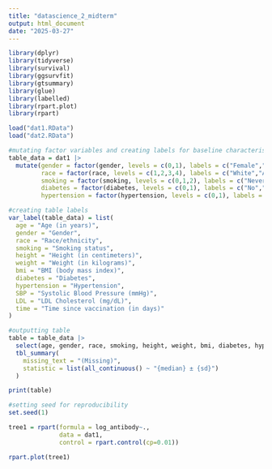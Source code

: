 ```yaml
---
title: "datascience_2_midterm"
output: html_document
date: "2025-03-27"
---
```

```r
library(dplyr)
library(tidyverse)
library(survival)
library(ggsurvfit)
library(gtsummary)
library(glue)
library(labelled)
library(rpart.plot)
library(rpart)
```

```r
load("dat1.RData")
load("dat2.RData")
```

```r
#mutating factor variables and creating labels for baseline characteristic table
table_data = dat1 |>
  mutate(gender = factor(gender, levels = c(0,1), labels = c("Female","Male")),
         race = factor(race, levels = c(1,2,3,4), labels = c("White","Asian","Black","Hispanic")),
         smoking = factor(smoking, levels = c(0,1,2), labels = c("Never smoked", "Former smoker", "Current smoker")),
         diabetes = factor(diabetes, levels = c(0,1), labels = c("No","Yes")),
         hypertension = factor(hypertension, levels = c(0,1), labels = c("No", "Yes")))

#creating table labels
var_label(table_data) = list(
  age = "Age (in years)",
  gender = "Gender",
  race = "Race/ethnicity",
  smoking = "Smoking status",
  height = "Height (in centimeters)",
  weight = "Weight (in kilograms)",
  bmi = "BMI (body mass index)",
  diabetes = "Diabetes",
  hypertension = "Hypertension",
  SBP = "Systolic Blood Pressure (mmHg)",
  LDL = "LDL Cholesterol (mg/dL)",
  time = "Time since vaccination (in days)"
)
```

```r
#outputting table
table = table_data |>
  select(age, gender, race, smoking, height, weight, bmi, diabetes, hypertension, SBP, LDL, time) |>
  tbl_summary(
    missing_text = "(Missing)",
    statistic = list(all_continuous() ~ "{median} ± {sd}")
  ) 

print(table)
```

```r
#setting seed for reproducibility
set.seed(1)

tree1 = rpart(formula = log_antibody~.,
              data = dat1,
              control = rpart.control(cp=0.01))

rpart.plot(tree1)
```

